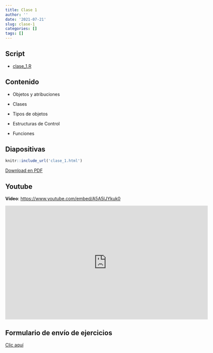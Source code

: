 ```yaml
---
title: Clase 1
author: ''
date: '2021-07-21'
slug: clase-1
categories: []
tags: []
---
```


## Script

- [clase_1.R](clase_1.R)

## Contenido 

- Objetos y atribuciones

- Clases

- Tipos de objetos

- Estructuras de Control

- Funciones

## Diapositivas

```r
knitr::include_url('clase_1.html')
```

[Download en PDF](clase_1.pdf)

## Youtube

**Vídeo**: [https://www.youtube.com/embed/A5A5lJYkuk0](https://www.youtube.com/embed/A5A5lJYkuk0)

<iframe id="ytplayer" type="text/html" width="640" height="360" src="https://www.youtube.com/embed/A5A5lJYkuk0" frameborder="0"></iframe>


## Formulario de envío de ejercicios

[Clic aquí](https://forms.gle/J4iwNMt9PNSmjxcK8)
